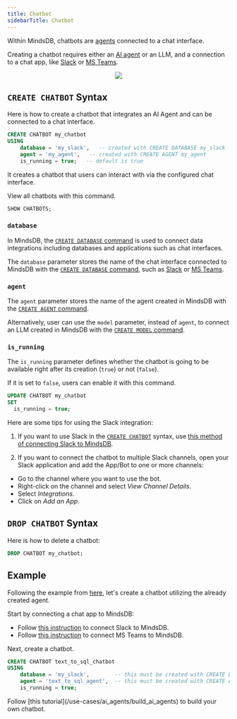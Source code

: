 ```yaml
---
title: Chatbot
sidebarTitle: Chatbot
---
```


Within MindsDB, chatbots are [agents](/mindsdb_sql/agents/agent) connected to a chat interface.

Creating a chatbot requires either an [AI agent](/mindsdb_sql/agents/agent) or an LLM, and a connection to a chat app, like [Slack](/integrations/app-integrations/slack) or [MS Teams](/integrations/app-integrations/microsoft-teams).

<p align="center">
  <img src="/assets/chatbot_diagram.png" />
</p>

## `CREATE CHATBOT` Syntax

Here is how to create a chatbot that integrates an AI Agent and can be connected to a chat interface.

```sql
CREATE CHATBOT my_chatbot
USING
    database = 'my_slack',   -- created with CREATE DATABASE my_slack
    agent = 'my_agent',   -- created with CREATE AGENT my_agent
    is_running = true;   -- default is true
```

It creates a chatbot that users can interact with via the configured chat interface.

View all chatbots with this command.

```sql
SHOW CHATBOTS;
```

### `database`

In MindsDB, the [`CREATE DATABASE` command](/mindsdb_sql/sql/create/database) is used to connect data integrations including databases and applications such as chat interfaces.

The `database` parameter stores the name of the chat interface connected to MindsDB with the [`CREATE DATABASE` command](/mindsdb_sql/sql/create/database), such as [Slack](/integrations/app-integrations/slack) or [MS Teams](/integrations/app-integrations/microsoft-teams).

### `agent`

The `agent` parameter stores the name of the agent created in MindsDB with the [`CREATE AGENT` command](/mindsdb_sql/agents/agent).

Alternatively, user can use the `model` parameter, instead of `agent`, to connect an LLM created in MindsDB with the [`CREATE MODEL` command](/mindsdb_sql/sql/create/model).

### `is_running`

The `is_running` parameter defines whether the chatbot is going to be available right after its creation (`true`) or not (`false`).

If it is set to `false`, users can enable it with this command.

```sql
UPDATE CHATBOT my_chatbot
SET
  is_running = true;
```

<Tip>
Here are some tips for using the Slack integration:

1. If you want to use Slack in the [`CREATE CHATBOT`](/agents/chatbot) syntax, use [this method of connecting Slack to MindsDB](/integrations/app-integrations/slack#method-1-chatbot-responds-in-direct-messages-to-a-slack-app).

2. If you want to connect the chatbot to multiple Slack channels, open your Slack application and add the App/Bot to one or more channels:
  - Go to the channel where you want to use the bot.
  - Right-click on the channel and select *View Channel Details*.
  - Select *Integrations*.
  - Click on *Add an App*.
</Tip>

## `DROP CHATBOT` Syntax

Here is how to delete a chatbot:

```sql
DROP CHATBOT my_chatbot;
```

## Example

Following the example from [here](/agents/agent#example), let's create a chatbot utilizing the already created agent.

Start by connecting a chat app to MindsDB:

* Follow [this instruction](/integrations/app-integrations/slack) to connect Slack to MindsDB.
* Follow [this instruction](/integrations/app-integrations/microsoft-teams) to connect MS Teams to MindsDB.

Next, create a chatbot.

```sql
CREATE CHATBOT text_to_sql_chatbot
USING
    database = 'my_slack',        -- this must be created with CREATE DATABASE
    agent = 'text_to_sql_agent',  -- this must be created with CREATE AGENT
    is_running = true;
```

<Tip>
Follow [this tutorial](/use-cases/ai_agents/build_ai_agents) to build your own chatbot.
</Tip>
